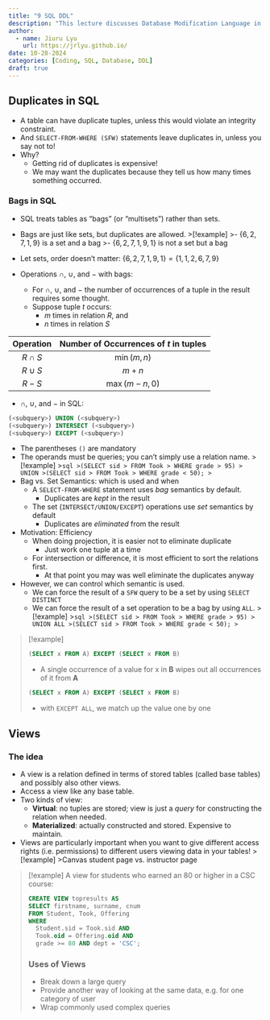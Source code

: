 ```yaml
---
title: "9 SQL DDL"
description: "This lecture discusses Database Modification Language in SQL, including Insert, Delete, Update, and Create operations. It also covers SQL Schemas, Types, Keys, and Foreign Keys."
author:
  - name: Jiuru Lyu
    url: https://jrlyu.github.io/
date: 10-28-2024
categories: [Coding, SQL, Database, DDL]
draft: true
---
```


## Duplicates in SQL
- A table can have duplicate tuples, unless this would violate an integrity constraint.
- And `SELECT-FROM-WHERE (SFW)` statements leave duplicates in, unless you say not to!
- Why?
	- Getting rid of duplicates is expensive! 
	- We may want the duplicates because they tell us how many times something occurred.

### Bags in SQL
- SQL treats tables as “bags” (or “multisets”) rather than sets.
- Bags are just like sets, but duplicates are allowed.
>[!example]
>- $\{6, 2, 7, 1, 9\}$ is a set and a bag
>- $\{6, 2, 7, 1, 9, 1\}$ is not a set but a bag

- Let sets, order doesn't matter: $\{6, 2, 7, 1, 9, 1\}=\{1, 1, 2, 6, 7, 9\}$
- Operations $\cap$, $\cup$, and $-$ with bags: 
	- For $\cap$, $\cup$, and $-$ the number of occurrences of a tuple in the result requires some thought.
	- Suppose tuple $t$ occurs:
		- $m$ times in relation $R$, and 
		- $n$ times in relation $S$

| Operation | Number of Occurrences of $t$ in tuples |
| :-------: | :------------------------------------: |
| $R\cap S$ |              $\min(m,n)$               |
| $R\cup S$ |                 $m+n$                  |
|   $R-S$   |             $\max(m-n,0)$              |
- $\cap$, $\cup$, and $-$ in SQL: 
```sql
(<subquery>) UNION (<subquery>)
(<subquery>) INTERSECT (<subquery>)
(<subquery>) EXCEPT (<subquery>)
```
- The parentheses `()` are mandatory
- The operands must be queries; you can’t simply use a relation name.
>[!example]
>```sql
>(SELECT sid
> FROM Took
> WHERE grade > 95)
>	UNION
>(SELECT sid
> FROM Took
> WHERE grade < 50);
>```
- Bag vs. Set Semantics: which is used and when
	- A `SELECT-FROM-WHERE` statement uses *bag* semantics by default.
		- Duplicates are *kept* in the result
	- The set (`INTERSECT/UNION/EXCEPT`) operations use *set* semantics by default
		- Duplicates are *eliminated* from the result
- Motivation: Efficiency
	- When doing projection, it is easier not to eliminate duplicate
		- Just work one tuple at a time
	- For intersection or difference, it is most efficient to sort the relations first.
		- At that point you may was well eliminate the duplicates anyway
- However, we can control which semantic is used.
	- We can force the result of a `SFW` query to be a set by using `SELECT DISTINCT`
	- We can force the result of a set operation to be a bag by using `ALL`. 
>[!example]
>```sql
>(SELECT sid
> FROM Took
> WHERE grade > 95)
>	UNION ALL
>(SELECT sid
> FROM Took
> WHERE grade < 50);
>```

>[!example]
>```sql
>(SELECT x FROM A) EXCEPT (SELECT x FROM B)
>```
>- A single occurrence of a value for x in **B** wipes out all occurrences of it from **A**
>```sql
>(SELECT x FROM A) EXCEPT (SELECT x FROM B)
>```
>- with `EXCEPT ALL`, we match up the value one by one


## Views
### The idea
- A view is a relation defined in terms of stored tables (called base tables) and possibly also other views.
- Access a view like any base table. 
- Two kinds of view:
	- **Virtual**: no tuples are stored; view is just a *query* for constructing the relation when needed. 
	- **Materialized**: actually constructed and stored. Expensive to maintain. 
- Views are particularly important when you want to give different access rights (i.e. permissions) to different users viewing data in your tables!
>[!example]
>Canvas student page vs. instructor page

>[!example] A view for students who earned an 80 or higher in a CSC course:
>```sql
>CREATE VIEW topresults AS
>SELECT firstname, surname, cnum
>FROM Student, Took, Offering
>WHERE
>	Student.sid = Took.sid AND
>	Took.oid = Offering.oid AND
>	grade >= 80 AND dept = 'CSC';
>```
### Uses of Views
- Break down a large query
- Provide another way of looking at the same data, e.g. for one category of user
- Wrap commonly used complex queries

